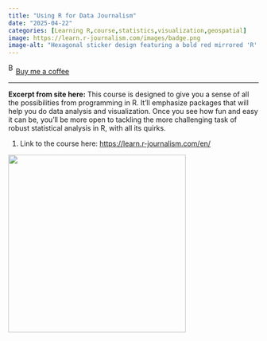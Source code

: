 ```yaml
---
title: "Using R for Data Journalism"
date: "2025-04-22"
categories: [Learning R,course,statistics,visualization,geospatial]
image: https://learn.r-journalism.com/images/badge.png
image-alt: "Hexagonal sticker design featuring a bold red mirrored 'R' logo on a dark purple background with abstract wave lines, and the text 'R-JOURNALISM' beneath the logo."
---
```


<link href="https://fonts.googleapis.com/css?family=Cookie" rel="stylesheet"><a class="bmc-button" target="_blank" href="https://www.buymeacoffee.com/JoscelinRocha">![Buy me a coffee](https://cdn.buymeacoffee.com/buttons/bmc-new-btn-logo.svg){alt="Buy me a coffee" width="15" height="21"}Buy me a coffee</a>

------------------------------------------------------------------------

**Excerpt from site here:** This course is designed to give you a sense of all the possibilities from programming in R. It'll emphasize packages that will help you do data analysis and visualization. Once you see how fun and easy it can be, you'll be more open to tackling the more challenging task of robust statistical analysis in R, with all its quirks.

1.  Link to the course here: <https://learn.r-journalism.com/en/>

![](https://learn.r-journalism.com/images/badge.png){width="357"}
